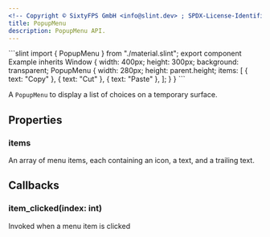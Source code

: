 ```yaml
---
<!-- Copyright © SixtyFPS GmbH <info@slint.dev> ; SPDX-License-Identifier: MIT -->
title: PopupMenu
description: PopupMenu API.
---
```



<CodeSnippetMD imagePath="/src/assets/generated/menu2.png" scale="3" imageWidth="300" imageHeight="200" imageAlt="">
```slint
import { PopupMenu } from "./material.slint";
export component Example inherits Window {
    width: 400px;
    height: 300px;
    background: transparent;
    PopupMenu {
        width: 280px;
        height: parent.height;
        items: [
          { text: "Copy" },
          { text: "Cut" },
          { text: "Paste" },
        ];
    }
}
```
</CodeSnippetMD>

A `PopupMenu` to display a list of choices on a temporary surface.

## Properties

### items
<SlintProperty propName="items" typeName="[struct]" structName="MenuItem">
An array of menu items, each containing an icon, a text, and a trailing text.
</SlintProperty>

## Callbacks

### item_clicked(index: int)
Invoked when a menu item is clicked
